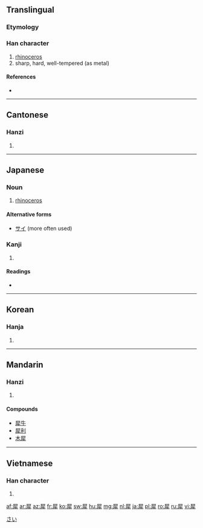 ==Translingual==

===Etymology===
{{Han compound|尾|牛|c1=p|c2=s|t2=ox|ls=psc}}

===Han character===
{{Han char|rn=93|rad=牛|as=08|sn=12|four=7725<sub>1</sub>|canj=尸水竹手 (SEHQ)}}

# [[rhinoceros]]
# sharp, hard, well-tempered (as metal)

====References====
* {{Han ref|kx=0701.140|dkj=20045|dj=1114.230|hdz=31815.010|uh=7280|ud=29312|bh=B552|bd=46418}}

----

==Cantonese==

===Hanzi===
{{yue-hanzi|jyut=|y=sai1}}

# {{defn|lang=yue|sort=牛08}}

----

==Japanese==

===Noun===
{{ja-noun|k|hira=さい|rom=sai}}

# [[rhinoceros]]

====Alternative forms====
* [[サイ]] (more often used)

===Kanji===
{{ja-kanji|grade=|rs=牛08}}

# {{defn|lang=ja|sort=牛08}}

====Readings====
* {{ja-readings|on=[[さい]] (sai), [[せい]] (sei)|kun=[[かたい]] (katai), [[するどい]] (surudoi)}}

[[Category:ja:Mammals|さい]]

----

==Korean==

===Hanja===
{{ko-hanja|hangeul=서|eumhun=|rv=seo|mr=sŏ|y=se}}

# {{defn|lang=ko|sort=牛08}}

----

==Mandarin==

===Hanzi===
{{cmn-hanzi|pin=[[xī]] ([[xi1]])|wg=hsi<sup>1</sup>}}

# {{defn|lang=cmn|sort=牛08}}

====Compounds====
* [[犀牛]]
* [[犀利]]
* [[木犀]]

----

==Vietnamese==

===Han character===
{{vi-hantu|[[tê]], [[tây]]|rs=牛08}}

# {{defn|lang=vi|sort=牛08}}

[[af:犀]]
[[ar:犀]]
[[az:犀]]
[[fr:犀]]
[[ko:犀]]
[[sw:犀]]
[[hu:犀]]
[[mg:犀]]
[[nl:犀]]
[[ja:犀]]
[[pl:犀]]
[[ro:犀]]
[[ru:犀]]
[[vi:犀]]